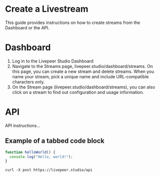 
# Create a Livestream

This guide provides instructions on how to create streams from the Dashboard or
the API.

<!--tabs-->

# Dashboard

1. Log in to the Livepeer Studio Dashboard
2. Navigate to the Streams page, livepeer.studio/dashboard/streams. On this
   page, you can create a new stream and delete streams. When you name your
   stream, pick a unique name and include URL-compatible characters only.
3. On the Stream page (livepeer.studio/dashboard/streams), you can also click on
   a stream to find out configuration and usage information.

# API

API instructions...

## Example of a tabbed code block

<CodeBlockTabs>
<CodeBlockTabItem value="typescript" label="Typescript">

```js
function helloWorld() {
  console.log("Hello, world!");
}
```

</CodeBlockTabItem>
<CodeBlockTabItem value="curl" label="curl">

```curl
curl -X post https://livepeer.studio/api
```

</CodeBlockTabItem>

</CodeBlockTabs>

<!--/tabs-->
